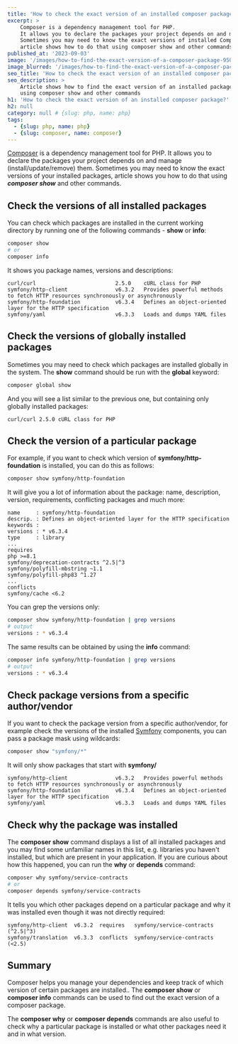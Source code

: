 ```yaml
---
title: 'How to check the exact version of an installed composer package?'
excerpt: >
    Composer is a dependency management tool for PHP.
    It allows you to declare the packages your project depends on and manage them.
    Sometimes you may need to know the exact versions of installed Composer packages,
    article shows how to do that using composer show and other commands.
published_at: '2023-09-03'
image: '/images/how-to-find-the-exact-version-of-a-composer-package-950-400.png'
image_blurred: '/images/how-to-find-the-exact-version-of-a-composer-package-blurred.png'
seo_title: 'How to check the exact version of an installed composer package?'
seo_description: >
    Article shows how to find the exact version of an installed package
    using composer show and other commands
h1: 'How to check the exact version of an installed composer package?'
h2: null
category: null # {slug: php, name: php}
tags:
  - {slug: php, name: php}
  - {slug: composer, name: composer}
---
```


[Composer](https://getcomposer.org/) is a dependency management tool for PHP.
It allows you to declare the packages your project depends on and manage (install/update/remove) them.
Sometimes you may need to know the exact versions of your installed packages,
article shows you how to do that using ***composer show*** and other commands.

## Check the versions of all installed packages

You can check which packages are installed in the current working directory by running one of the following commands - **show** or **info**:

```bash
composer show
# or
composer info
```

It shows you package names, versions and descriptions:

```
curl/curl                         2.5.0    cURL class for PHP
symfony/http-client               v6.3.2   Provides powerful methods to fetch HTTP resources synchronously or asynchronously
symfony/http-foundation           v6.3.4   Defines an object-oriented layer for the HTTP specification
symfony/yaml                      v6.3.3   Loads and dumps YAML files
```

## Check the versions of globally installed packages

Sometimes you may need to check which packages are installed globally in the system. The **show** command should be run with the **global** keyword:

```bash
composer global show
```

And you will see a list similar to the previous one, but containing only globally installed packages:

```
curl/curl 2.5.0 cURL class for PHP
```

## Check the version of a particular package

For example, if you want to check which version of **symfony/http-foundation** is installed, you can do this as follows:

```bash
composer show symfony/http-foundation
```

It will give you a lot of information about the package: name, description, version, requirements, conflicting packages and much more:

```plaintext
name     : symfony/http-foundation
descrip. : Defines an object-oriented layer for the HTTP specification
keywords :
versions : * v6.3.4
type     : library
...
requires
php >=8.1
symfony/deprecation-contracts ^2.5|^3
symfony/polyfill-mbstring ~1.1
symfony/polyfill-php83 ^1.27
...
conflicts
symfony/cache <6.2
```

You can grep the versions only:

```bash
composer show symfony/http-foundation | grep versions
# output
versions : * v6.3.4
```

The same results can be obtained by using the **info** command:

```bash
composer info symfony/http-foundation | grep versions
# output
versions : * v6.3.4
```

## Check package versions from a specific author/vendor

If you want to check the package version from a specific author/vendor,
for example check the versions of the installed [Symfony](https://symfony.com) components,
you can pass a package mask using wildcards:

```bash
composer show "symfony/*"
```

It will only show packages that start with **symfony/**

```plaintext
symfony/http-client               v6.3.2   Provides powerful methods to fetch HTTP resources synchronously or asynchronously
symfony/http-foundation           v6.3.4   Defines an object-oriented layer for the HTTP specification
symfony/yaml                      v6.3.3   Loads and dumps YAML files
```

## Check why the package was installed

The **composer show** command displays a list of all installed packages
and you may find some unfamiliar names in this list,
e.g. libraries you haven't installed, but which are present in your application.
If you are curious about how this happened, you can run the **why** or **depends** command:

```bash
composer why symfony/service-contracts
# or
composer depends symfony/service-contracts
```

It tells you which other packages depend on a particular package and why it was installed even though it was not directly required:

```plaintext
symfony/http-client  v6.3.2  requires   symfony/service-contracts (^2.5|^3)
symfony/translation  v6.3.3  conflicts  symfony/service-contracts (<2.5)
```

## Summary

Composer helps you manage your dependencies and keep track of which version of certain packages are installed..
The **composer show** or **composer info** commands can be used to find out the exact version of a composer package.

The **composer why** or **composer depends** commands are also useful to check why a particular package is installed
or what other packages need it and in what version.
